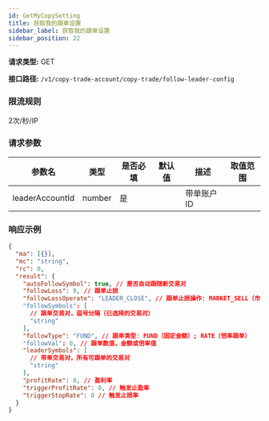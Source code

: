 ```yaml
---
id: GetMyCopySetting
title: 获取我的跟单设置
sidebar_label: 获取我的跟单设置
sidebar_position: 22
---
```


**请求类型:** GET

**接口路径:** `/v1/copy-trade-account/copy-trade/follow-leader-config`

### 限流规则

2次/秒/IP

### 请求参数

| 参数名            | 类型   | 是否必填 | 默认值 | 描述       | 取值范围 |
| --------------- | ------ | --------- | ------- | ----------------- | ------ |
| leaderAccountId | number | 是      |         | 带单账户ID |        |

### 响应示例

```json title="响应"
{
  "ma": [{}],
  "mc": "string",
  "rc": 0,
  "result": {
    "autoFollowSymbol": true, // 是否自动跟随新交易对
    "followLoss": 0, // 跟单止损
    "followLossOperate": "LEADER_CLOSE", // 跟单止损操作: MARKET_SELL（市价卖出）; LEADER_CLOSE（跟随带单者平仓）; MANUAL_PROCESS（手动处理）
    "followSymbols": [
      // 跟单交易对，逗号分隔（已选择的交易对）
      "string"
    ],
    "followType": "FUND", // 跟单类型: FUND（固定金额）; RATE（倍率跟单）
    "followVal": 0, // 跟单数值，金额或倍率值
    "leaderSymbols": [
      // 带单交易对，所有可跟单的交易对
      "string"
    ],
    "profitRate": 0, // 盈利率
    "triggerProfitRate": 0, // 触发止盈率
    "triggerStopRate": 0 // 触发止损率
  }
}
```